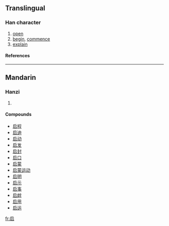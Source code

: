 {{see|啓|啟}}

==Translingual==
===Han character===
{{Han char|rn=30|rad=口|as=04|sn=7|four=|canj=戈尸口 (ISR)}}
# [[open]]
# [[begin]], [[commence]]
# [[explain]]
====References====
{{Han ref|kx=0178.210|dkj=03357|dj=0396.070|hdz=10594.100|uh=542F|ud=21551}}
----
==Mandarin==
===Hanzi===
{{cmn-hanzi|tra=[[啓]], [[啟]]|pin=[[qǐ]] ([[qi3]])|wg=ch'i<sup>3</sup>}}
# {{defn|Mandarin}}

====Compounds====
*[[启程]]
*[[启迪]]
*[[启动]]
*[[启发]]
*[[启封]]
*[[启口]]
*[[启蒙]]
*[[启蒙运动]]
*[[启明]]
*[[启示]]
*[[启事]]
*[[启衅]]
*[[启用]]
*[[启运]]

[[fr:启]]